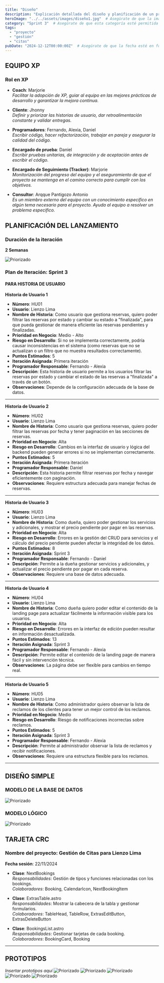 ```yaml
---
title: "Diseño"
description: "Explicación detallada del diseño y planificación de un proyecto para la gestión de citas."
heroImage: "../../assets/images/diseño1.jpg"  # Asegúrate de que la imagen exista en esta ruta.
category: "Sprint 3"  # Asegúrate de que esta categoría esté permitida en el esquema.
tags:
  - "proyecto"
  - "gestión"
  - "citas"
pubDate: "2024-12-12T00:00:00Z"  # Asegúrate de que la fecha esté en formato correcto, como ISO 8601.
---
```

## EQUIPO XP

### Rol en XP

- **Coach**: Marjorie  
  *Facilitar la adopción de XP, guiar al equipo en las mejores prácticas de desarrollo y garantizar la mejora continua.*
  
- **Cliente**: Jhonny  
  *Definir y priorizar las historias de usuario, dar retroalimentación constante y validar entregas.*
  
- **Programadores**: Fernando, Alexia, Daniel  
  *Escribir código, hacer refactorización, trabajar en pareja y asegurar la calidad del código.*
  
- **Encargado de prueba**: Daniel  
  *Escribir pruebas unitarias, de integración y de aceptación antes de escribir el código.*
  
- **Encargado de Seguimiento (Tracker)**: Marjorie  
  *Monitorización del progreso del equipo y el aseguramiento de que el proyecto se mantenga en el camino correcto para cumplir con los objetivos.*
  
- **Consultor**: Arqque Pantigozo Antonio  
  *Es un miembro externo del equipo con un conocimiento específico en algún tema necesario para el proyecto. Ayuda al equipo a resolver un problema específico.*

## PLANIFICACIÓN DEL LANZAMIENTO

### Duración de la iteración
**2 Semanas**

![Priorizado](../../assets/images/calendario_sprint3.jpeg)

### Plan de Iteración: Sprint 3

#### PARA HISTORIA DE USUARIO

**Historia de Usuario 1**  
- **Número**: HU01  
- **Usuario**: Lienzo Lima  
- **Nombre de Historia**: Como usuario que gestiona reservas, quiero poder filtrar las reservas por estado y cambiar su estado a "finalizada", para que pueda gestionar de manera eficiente las reservas pendientes y finalizadas.  
- **Prioridad en Negocio**: Medio - Alto  
- **Riesgo en Desarrollo**: Si no se implementa correctamente, podría causar inconsistencias en el sistema (como reservas que no se actualizan o un filtro que no muestra resultados correctamente).  
- **Puntos Estimados**: 5  
- **Iteración Asignada**: Primera iteración  
- **Programador Responsable**: Fernando - Alexia  
- **Descripción**: Esta historia de usuario permite a los usuarios filtrar las reservas por estado y cambiar el estado de las reservas a "finalizada" a través de un botón.  
- **Observaciones**: Depende de la configuración adecuada de la base de datos.

---
**Historia de Usuario 2**  
- **Número**: HU02  
- **Usuario**: Lienzo Lima  
- **Nombre de Historia**: Como usuario que gestiona reservas, quiero poder filtrar las reservas por fecha y tener paginación en las secciones de reservas.  
- **Prioridad en Negocio**: Alta  
- **Riesgo en Desarrollo**: Cambios en la interfaz de usuario y lógica del backend pueden generar errores si no se implementan correctamente.  
- **Puntos Estimados**: 5  
- **Iteración Asignada**: Primera iteración  
- **Programador Responsable**: Daniel  
- **Descripción**: Esta historia permite filtrar reservas por fecha y navegar eficientemente con paginación.  
- **Observaciones**: Requiere estructura adecuada para manejar fechas de reservas.
---

**Historia de Usuario 3**  
- **Número**: HU03  
- **Usuario**: Lienzo Lima  
- **Nombre de Historia**: Como dueña, quiero poder gestionar los servicios y adicionales, y mostrar el precio pendiente por pagar en las reservas.  
- **Prioridad en Negocio**: Alta  
- **Riesgo en Desarrollo**: Errores en la gestión del CRUD para servicios y el cálculo del precio pendiente pueden afectar la integridad de los datos.  
- **Puntos Estimados**: 8  
- **Iteración Asignada**: Sprint 3  
- **Programador Responsable**: Fernando - Daniel  
- **Descripción**: Permite a la dueña gestionar servicios y adicionales, y actualizar el precio pendiente por pagar en cada reserva.  
- **Observaciones**: Requiere una base de datos adecuada.
---

**Historia de Usuario 4**  
- **Número**: HU04  
- **Usuario**: Lienzo Lima  
- **Nombre de Historia**: Como dueña quiero poder editar el contenido de la landing page para actualizar fácilmente la información visible para los usuarios.  
- **Prioridad en Negocio**: Alta  
- **Riesgo en Desarrollo**: Errores en la interfaz de edición pueden resultar en información desactualizada.  
- **Puntos Estimados**: 13  
- **Iteración Asignada**: Sprint 3  
- **Programador Responsable**: Fernando - Alexia  
- **Descripción**: Permite editar el contenido de la landing page de manera fácil y sin intervención técnica.  
- **Observaciones**: La página debe ser flexible para cambios en tiempo real.
---

**Historia de Usuario 5**  
- **Número**: HU05  
- **Usuario**: Lienzo Lima  
- **Nombre de Historia**: Como administrador quiero observar la lista de reclamos de los clientes para tener un mejor control de los reclamos.  
- **Prioridad en Negocio**: Medio  
- **Riesgo en Desarrollo**: Riesgo de notificaciones incorrectas sobre reclamos.  
- **Puntos Estimados**: 5  
- **Iteración Asignada**: Sprint 3  
- **Programador Responsable**: Fernando - Alexia  
- **Descripción**: Permite al administrador observar la lista de reclamos y recibir notificaciones.  
- **Observaciones**: Requiere una estructura flexible para los reclamos.

---

## DISEÑO SIMPLE

### MODELO DE LA BASE DE DATOS

![Priorizado](../../assets/images/modelo_datos.jpg)

### MODELO LÓGICO

![Priorizado](../../assets/images/modelo_logico.jpg)

## TARJETA CRC

### Nombre del proyecto: Gestión de Citas para Lienzo Lima  
**Fecha sesión**: 22/11/2024  

- **Clase**: NextBookings  
  *Responsabilidades*: Gestión de tipos y funciones relacionadas con los bookings.  
  *Colaboradores*: Booking, CalendarIcon, NextBookingItem

- **Clase**: ExtrasTable.astro  
  *Responsabilidades*: Mostrar la cabecera de la tabla y gestionar formularios.  
  *Colaboradores*: TableHead, TableRow, ExtrasEditButton, ExtrasDeleteButton

- **Clase**: BookingsList.astro  
  *Responsabilidades*: Gestionar tarjetas de cada booking.  
  *Colaboradores*: BookingCard, Booking

---

## PROTOTIPOS

*Insertar prototipos aquí*
![Priorizado](../../assets/images/proto1.jpg)
![Priorizado](../../assets/images/proto2.jpg)
![Priorizado](../../assets/images/proto3.jpg)
![Priorizado](../../assets/images/proto4.jpg)
![Priorizado](../../assets/images/proto5.jpg)
